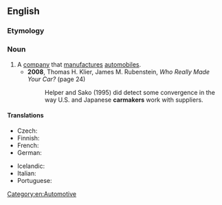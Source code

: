 ==English==

===Etymology===
{{compound|en|car|maker}}

===Noun===
{{en-noun}}

# A [[company]] that [[manufacture]]s [[automobiles]].
#* '''2008''', Thomas H. Klier, James M. Rubenstein, ''Who Really Made Your Car?'' (page 24)
#*: Helper and Sako (1995) did detect some convergence in the way U.S. and Japanese '''carmakers''' work with suppliers.

====Translations====
{{trans-top|company}}
* Czech: {{t+|cs|automobilka|f}}
* Finnish: {{t+|fi|autonvalmistaja}}
* French: {{t|fr|constructeur automobile|m}}
* German: {{t+|de|Autobauer|m}}
{{trans-mid}}
* Icelandic: {{t|is|bílaframleiðandi|m}}
* Italian: {{t|it|casa automobilistica|f}}
* Portuguese: {{t|pt|[[montadora]] ([[de]] [[automóveis]])|f}}
{{trans-bottom}}

[[Category:en:Automotive]]